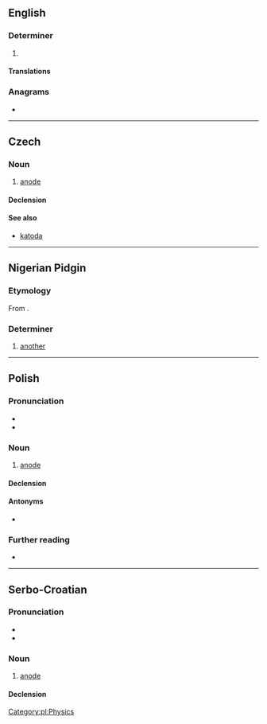 ==English==

===Determiner===
{{head|en|determiner}}

# {{lb|en|Jamaica}} {{eye dialect of|another|lang=en}}

====Translations====
{{trans-see|another}}

===Anagrams===
* {{anagrams|en|Andoa}}

----

==Czech==

===Noun===
{{cs-noun|g=f}}

# [[anode]]

====Declension====
{{cs-decl-noun-auto|f|ano|d|a}}

====See also====
* [[katoda]] {{g|f}}

----

==Nigerian Pidgin==

===Etymology===
From {{etyl|en|pcm}} {{m|en|another}}.

===Determiner===
{{head|pcm|determiner}}

# [[another]]

----

==Polish==
{{wikipedia|lang=pl}}

===Pronunciation===
* {{pl-IPA}}
* {{audio|Pl-anoda.ogg|Audio|lang=pl}}

===Noun===
{{pl-noun|f}}

# [[anode]]

====Declension====
{{pl-decl-noun-f|ano|d}}

====Antonyms====
* {{l|pl|katoda}}

===Further reading===
* {{R:PWN}}

[[Category:pl:Physics]]

----

==Serbo-Croatian==

===Pronunciation===
* {{IPA|/anǒːda/|lang=sh}}
* {{hyphenation|a|no|da|lang=sh}}

===Noun===
{{sh-noun|g=f|head=anóda}}

# [[anode]]

====Declension====
{{sh-decl-noun
|anoda|anode
|anode|anoda
|anodi|anodama
|anodu|anode
|anodo|anode
|anodi|anodama
|anodom|anodama
}}